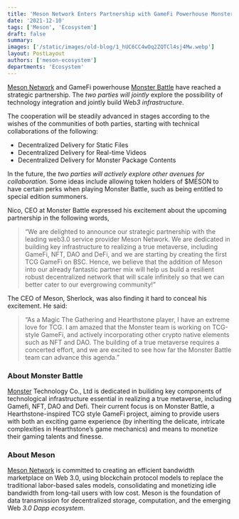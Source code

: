 ```yaml
---
title: 'Meson Network Enters Partnership with GameFi Powerhouse Monster Battle'
date: '2021-12-10'
tags: ['Meson', 'Ecosystem']
draft: false
summary:
images: ['/static/images/old-blog/1_hUC6CC4wOq2ZQTCl4sj4Mw.webp']
layout: PostLayout
authors: ['meson-ecosystem']
departments: 'Ecosystem'
---
```


[Meson Network](http://meson.network/) and GameFi powerhouse [Monster Battle](https://www.monster-battle.games/) have reached a strategic partnership. The *two parties will jointly* explore the possibility of technology integration and jointly build Web*3 infrastructure*.

The cooperation will be steadily advanced in stages according to the wishes of the communities of both parties, starting with technical collaborations of the following:

- Decentralized Delivery for Static Files
- Decentralized Delivery for Real-time Videos
- Decentralized Delivery for Monster Package Contents

In the future, the *two parties will actively explore other avenues for collaboration*. Some ideas include allowing token holders of $MESON to have certain perks when playing Monster Battle, such as being entitled to special edition summoners.

Nico, CEO at Monster Battle expressed his excitement about the upcoming partnership in the following words,

> “We are delighted to announce our strategic partnership with the leading web3.0 service provider Meson Network. We are dedicated in building key infrastructure to realizing a true metaverse, including GameFi, NFT, DAO and DeFi, and we are starting by creating the first TCG GameFi on BSC. Hence, we believe that the addition of Meson into our already fantastic partner mix will help us build a resilient robust decentralized network that will scale infinitely so that we can better cater to our evergrowing community!”

The CEO of Meson, Sherlock, was also finding it hard to conceal his excitement. He said:

> “As a Magic The Gathering and Hearthstone player, I have an extreme love for TCG. I am amazed that the Monster team is working on TCG-style GameFi, and actively incorporating other crypto native elements such as NFT and DAO. The building of a true metaverse requires a concerted effort, and we are excited to see how far the Monster Battle team can advance this agenda.”

### **About Monster Battle**

[Monster](https://www.monster-battle.games/) Technology Co., Ltd is dedicated in builiding key components of technological infrastructure essential in realizing a true metaverse, including Gamefi, NFT, DAO and Defi. Their current focus is on Monster Battle, a Hearthstone-inspired TCG style GameFi project, aiming to provide users with both an exciting game experience (by inheriting the delicate, intricate complexities in Hearthstone’s game mechanics) and means to monetize their gaming talents and finesse.

### **About Meson**

[Meson Network](https://meson.network/) is committed to creating an efficient bandwidth marketplace on Web 3.0, using blockchain protocol models to replace the traditional labor-based sales models, consolidating and monetizing idle bandwidth from long-tail users with low cost. Meson is the foundation of data transmission for decentralized storage, computation, and the emerging Web *3.0 Dapp ecosystem*.
